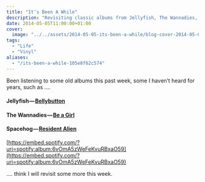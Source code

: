 ```yaml
---
title: "It’s Been A While"
description: "Revisiting classic albums from Jellyfish, The Wannadies, and Spacehog, exploring the enduring appeal of these musical gems from my collection."
date: 2014-05-05T11:00:00+01:00
cover:
  image: "../../assets/2014-05-05-its-been-a-while/blog-cover-2014-05-05-its-been-a-while.png"
tags:
  - "Life"
  - "Vinyl"
aliases:
  - "/its-been-a-while-105e8f62c574"
---
```


Been listening to some old albums this past week, some I haven’t heard for years, such as ….

#### Jellyfish — [Bellybutton](http://en.wikipedia.org/wiki/Bellybutton_%28album%29)

#### The Wannadies — [Be a Girl](http://en.wikipedia.org/wiki/Be_a_Girl)

#### Spacehog — [Resident Alien](http://en.wikipedia.org/wiki/Resident_Alien)

[https://embed.spotify.com/?uri=spotify:album:6vOmA5zWeFeKvuRBxaO59](https://embed.spotify.com/?uri=spotify:album:6vOmA5zWeFeKvuRBxaO59)

…. think I will revisit some more this week.

